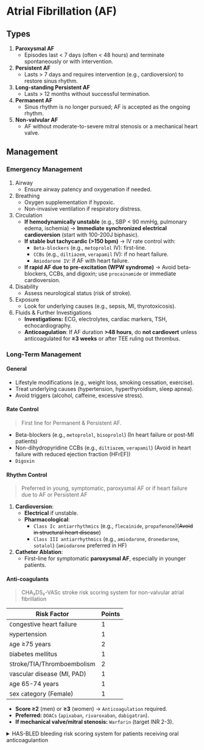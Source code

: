 # Atrial Fibrillation (AF)

## Types

1. **Paroxysmal AF**
   - Episodes last < 7 days (often < 48 hours) and terminate spontaneously or with intervention.
1. **Persistent AF**
   - Lasts > 7 days and requires intervention (e.g., cardioversion) to restore sinus rhythm.
1. **Long-standing Persistent AF**
   - Lasts > 12 months without successful termination.
1. **Permanent AF**
   - Sinus rhythm is no longer pursued; AF is accepted as the ongoing rhythm.
1. **Non-valvular AF**
   - AF without moderate-to-severe mitral stenosis or a mechanical heart valve.

## Management

### Emergency Management

1. Airway
   - Ensure airway patency and oxygenation if needed.
1. Breathing
   - Oxygen supplementation if hypoxic.
   - Non-invasive ventilation if respiratory distress.
1. Circulation
   - **If hemodynamically unstable** (e.g., SBP < 90 mmHg, pulmonary edema, ischemia) → **Immediate synchronized electrical cardioversion** (start with 100-200J biphasic).
   - **If stable but tachycardic (>150 bpm)** → IV rate control with:
     - `Beta-blockers` (e.g., `metoprolol` IV): first-line.
     - `CCBs` (e.g., `diltiazem`, `verapamil` IV): if no heart failure.
     - `Amiodarone IV`: if AF with heart failure.
   - **If rapid AF due to pre-excitation (WPW syndrome)** → Avoid beta-blockers, CCBs, and digoxin; use `procainamide` or immediate cardioversion.
1. Disability
   - Assess neurological status (risk of stroke).
1. Exposure
   - Look for underlying causes (e.g., sepsis, MI, thyrotoxicosis).
1. Fluids & Further Investigations
   - **Investigations:** ECG, electrolytes, cardiac markers, TSH, echocardiography.
   - **Anticoagulation**: If AF duration **>48 hours**, do **not cardiovert** unless anticoagulated for **≥3 weeks** or after TEE ruling out thrombus.

### Long-Term Management

#### General

- Lifestyle modifications (e.g., weight loss, smoking cessation, exercise).
- Treat underlying causes (hypertension, hyperthyroidism, sleep apnea).
- Avoid triggers (alcohol, caffeine, excessive stress).

#### Rate Control

> First line for Permanent & Persistent AF.

- Beta-blockers (e.g., `metoprolol`, `bisoprolol`) (In heart failure or post-MI patients)
- Non-dihydropyridine CCBs (e.g., `diltiazem`, `verapamil`) (Avoid in heart failure with reduced ejection fraction (HFrEF))
- `Digoxin`

#### Rhythm Control

> Preferred in young, symptomatic, paroxysmal AF or if heart failure due to AF or Persistent AF

1. **Cardioversion**:
   - **Electrical** if unstable.
   - **Pharmacological**:
     - `Class Ic antiarrhythmics` (e.g., `flecainide`, `propafenone`)(~~Avoid in structural heart disease~~)
     - `Class III antiarrhythmics` (e.g., `amiodarone`, `dronedarone`, `sotalol`) (`amiodarone` preferred in HF)
1. **Catheter Ablation**:
   - First-line for symptomatic **paroxysmal AF**, especially in younger patients.

#### Anti-coagulants

> CHA₂DS₂-VASc stroke risk scoring system for non-valvular atrial fibrillation

| Risk Factor                  | Points |
| ---------------------------- | ------ |
| `C`ongestive heart failure   | 1      |
| `H`ypertension               | 1      |
| `A`ge ≥75 years              | 2      |
| `D`iabetes mellitus          | 1      |
| `S`troke/TIA/Thromboembolism | 2      |
| `V`ascular disease (MI, PAD) | 1      |
| `A`ge 65-74 years            | 1      |
| `S`ex `c`ategory (Female)    | 1      |

- **Score ≥2** (men) or **≥3** (women) → `Anticoagulation` required.
- **Preferred:** `DOACs` (`apixaban`, `rivaroxaban`, `dabigatran`).
- **If mechanical valve/mitral stenosis:** `Warfarin` (target INR 2-3).

<details>
<summary>HAS-BLED bleeding risk scoring system for patients receiving oral anticoagulantion</summary>

| Risk Factor                     | Points |
| ------------------------------- | ------ |
| `H`ypertension                  | 1      |
| `A`bnormal renal/liver function | 1 or 2 |
| `S`troke history                | 1      |
| `B`leeding history              | 1      |
| `L`abile INR (if on warfarin)   | 1      |
| `E`lderly (≥ 65 years)          | 1      |
| `D`rugs/alcohol use             | 1 or 2 |

- **Score ≥3** → High bleeding risk, consider alternatives or monitor closely.

</details>
